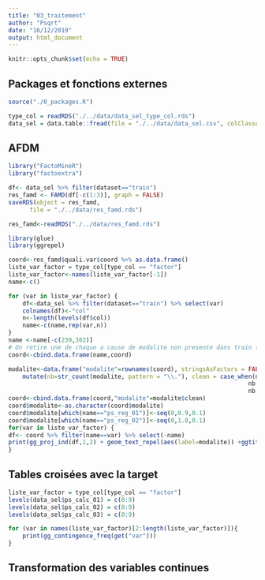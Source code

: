 ```yaml
---
title: "03_traitement"
author: "Psqrt"
date: "16/12/2019"
output: html_document
---
```


```r
knitr::opts_chunk$set(echo = TRUE)
```

## Packages et fonctions externes

```r
source("./0_packages.R")
```

```r
type_col = readRDS("./../data/data_sel_type_col.rds")
data_sel = data.table::fread(file = "./../data/data_sel.csv", colClasses = type_col) %>% as.data.frame()
```

## AFDM

```r
library("FactoMineR") 
library("factoextra")
```

```r
df<- data_sel %>% filter(dataset=="train")
res_famd <- FAMD(df[-c(1:3)], graph = FALSE)
saveRDS(object = res_famd,
      file = "./../data/res_famd.rds")
```

```r
res_famd<-readRDS("./../data/res_famd.rds")
```


```r
library(glue)
library(ggrepel)
```

```r
coord<-res_famd$quali.var$coord %>% as.data.frame()
liste_var_factor = type_col[type_col == "factor"]
liste_var_factor<-names(liste_var_factor[-1])
name<-c()

for (var in liste_var_factor) {
    df<-data_sel %>% filter(dataset=="train") %>% select(var) 
    colnames(df)<-"col"
    n<-length(levels(df$col))
    name<-c(name,rep(var,n))
}
name <-name[-c(239,302)]
# On retire une de chaque a cause de modalite non presente dans train (ps_calc_06 et ps_calc_11)
coord<-cbind.data.frame(name,coord) 

modalite<-data.frame("modalite"=rownames(coord), stringsAsFactors = FALSE) %>%
    mutate(nb=str_count(modalite, pattern = "\\."), clean = case_when(nb == 0 ~ gsub("X","",modalite),
                                                                    nb == 1 ~ str_extract(modalite, regex("(?<=X)[0-9]*")),
                                                                    nb == 2 ~ str_extract(modalite, regex("(?<=X)[0-9]*\\.[0-9]*"))))
coord<-cbind.data.frame(coord,"modalite"=modalite$clean)
coord$modalite<-as.character(coord$modalite)
coord$modalite[which(name=="ps_reg_01")]<-seq(0,0.9,0.1)
coord$modalite[which(name=="ps_reg_02")]<-seq(0,1.8,0.1)
for(var in liste_var_factor) {
df<- coord %>% filter(name==var) %>% select(-name)
print(gg_proj_ind(df,1,2) + geom_text_repel(aes(label=modalite)) +ggtitle(var))
}

```


## Tables croisées avec la target

```r
liste_var_factor = type_col[type_col == "factor"]
levels(data_sel$ps_calc_01) = c(0:9)
levels(data_sel$ps_calc_02) = c(0:9)
levels(data_sel$ps_calc_03) = c(0:9)
```

```r
for (var in names(liste_var_factor)[2:length(liste_var_factor)]){
    print(gg_contingence_freq(get("var")))
}
```





## Transformation des variables continues
